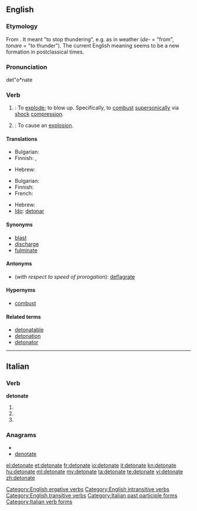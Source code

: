 ==English==
===Etymology===
From {{etyl|la}} {{term|detonare|detonāre|lang=la}}. It meant "to stop thundering", e.g. as in weather (''de-'' = "from", ''tonare'' = "to thunder"). The current English meaning seems to be a new formation in postclassical times.

===Pronunciation===
det"o*nate

===Verb===
{{en-verb|detonat|ing}}

# {{intransitive}}: To [[explode]]; to blow up. Specifically, to [[combust]] [[supersonic]]ally via [[shock]] [[compression]].
# {{transitive}}: To cause an [[explosion]].

====Translations====
{{trans-top|''intransitive'' - to blow up}}
* Bulgarian: {{t|bg|избухвам}}
* Finnish: {{t-|fi|räjähtää}}, {{t+|fi|pamahtaa}}
{{trans-mid}}
* Hebrew: {{t-|he|התפוצץ|tr=hitpotséts}}
{{trans-bottom}}

{{trans-top|''transitive'' -  to cause an explosion}}
* Bulgarian: {{t|bg|възпламенявам}}
* Finnish: {{t-|fi|räjäyttää}}
* French: {{t+|fr|détoner}}
{{trans-mid}}
* Hebrew: {{t|he|פוצץ|tr=potséts}}
* [[Ido]]: [[detonar]]
{{trans-bottom}}

====Synonyms====
* [[blast]]
* [[discharge]]
* [[fulminate]]

====Antonyms====
* (''with respect to speed of prorogation''): [[deflagrate]]

====Hypernyms====
* [[combust]]

====Related terms====
* [[detonatable]]
* [[detonation]]
* [[detonator]]

[[Category:English ergative verbs]]
[[Category:English intransitive verbs]]
[[Category:English transitive verbs]]

----

==Italian==

===Verb===
'''detonate'''

# {{conjugation of|detonare||2|p|pres|ind|lang=it}}
# {{conjugation of|detonare||2|p|imp|lang=it}}
# {{form of|[[feminine|Feminine]] plural|detonato}}

===Anagrams===
* {{alphagram|adeenott}}
* [[denotate#Italian|denotate]]

[[Category:Italian past participle forms]]
[[Category:Italian verb forms]]

[[el:detonate]]
[[et:detonate]]
[[fr:detonate]]
[[io:detonate]]
[[it:detonate]]
[[kn:detonate]]
[[hu:detonate]]
[[ml:detonate]]
[[my:detonate]]
[[ta:detonate]]
[[te:detonate]]
[[vi:detonate]]
[[zh:detonate]]